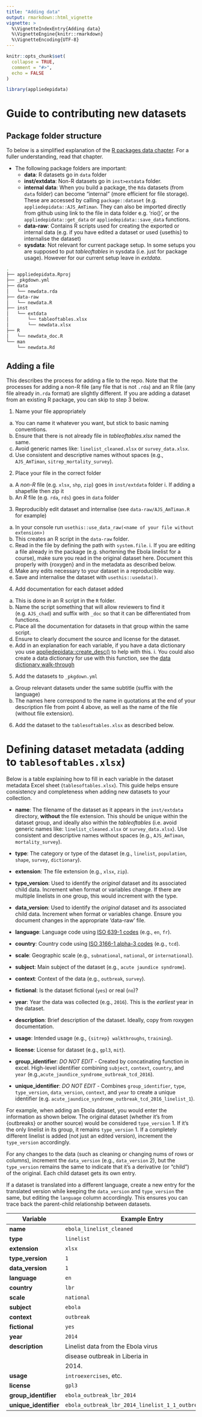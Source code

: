 ```yaml
---
title: "Adding data"
output: rmarkdown::html_vignette
vignette: >
  %\VignetteIndexEntry{Adding data}
  %\VignetteEngine{knitr::rmarkdown}
  %\VignetteEncoding{UTF-8}
---
```


```r
knitr::opts_chunk$set(
  collapse = TRUE,
  comment = "#>", 
  echo = FALSE
)
```

```r
library(appliedepidata)
```



# Guide to contributing new datasets

## Package folder structure 

To below is a simplified explanation of the 
[R packages data chapter](https://r-pkgs.org/data.html). For a fuller understanding,
read that chapter. 


- The following package folders are important:
  - **data**: R datasets go in `data` folder
  - **inst/extdata**: Non-R datasets go in `inst>extdata` folder.  
  - **internal data**: When you build a package, the `Rda` datasets
  (from `data` folder) can become "internal" (more efficient for file storage). 
  These are accessed by calling `package::dataset` (e.g. 
  `appliedepidata::AJS_AmTiman`. They can also be imported directly from github 
  using link to the file in data folder e.g. 'rio(<github-raw url>)', or the 
  `appliedepidata::get_data` or `appliedepidata::save_data` functions. 
  - **data-raw**: Contains R scripts used for creating the 
  exported or internal data (e.g. if you have edited a dataset or used {usethis} 
  to internalise the dataset)
  - **sysdata**: Not relevant for current package setup. In some setups you are 
  supposed to put *tableoftables* in sysdata (i.e. just for package usage). 
  However for our current setup leave in *extdata*. 


```bash
.
├── appliedepidata.Rproj
├── _pkgdown.yml
├── data
│   └── newdata.rda
├── data-raw
│   └── newdata.R
├── inst
│   └── extdata
│       └── tableoftables.xlsx
│       └── newdata.xlsx
├── R
│   └── newdata_doc.R
└── man
    └── newdata.Rd
```


## Adding a file 
This describes the process for adding a file to the repo. Note that the processes 
for adding a non-R file (any file that is not `.rda`) and an R file (any file 
already in`.rda` format) are slightly different. 
If you are adding a dataset from an existing R package, you can skip to step 3 
below. 

1. Name your file appropriately
  a. You can name it whatever you want, but stick to basic naming conventions.  
  b. Ensure that there is not already file in *tableoftables.xlsx* named the same. 
  c. Avoid generic names like: `linelist_cleaned.xlsx` or `survey_data.xlsx`. 
  d. Use consistent and descriptive names without spaces (e.g., `AJS_AmTiman`,
  `sitrep_mortality_survey`).
2. Place your file in the correct folder 
  a. A *non-R* file (e.g. `xlsx`, `shp`, `zip`) goes in `inst/extdata` folder
    i.  If adding a shapefile then zip it 
  b. An *R* file (e.g. `rda`, `rds`) goes in `data` folder
3. Reproducibly edit dataset and internalise (see `data-raw/AJS_AmTiman.R` for example)
  a. In your console run `usethis::use_data_raw(<name of your file without extension>)`
  b. This creates an R script in the `data-raw` folder. 
  c. Read in the file by defining the path with `system.file`. 
    i. If you are editing a file already in the package (e.g. shortening the 
    Ebola linelist for a course), make sure you read in the original dataset here. 
    Document this properly with {roxygen} and in the metadata as described
    below. 
  d. Make any edits necessary to your dataset in a reproducible way. 
  e. Save and internalise the dataset with `usethis::usedata()`. 
4. Add documentation for each dataset added 
  a. This is done in an R script in the `R` folder. 
  b. Name the script something that will allow reviewers to find it (e.g. `AJS_chad`) and suffix with `_doc` so that it can be differentiated from functions. 
  c. Place all the documentation for datasets in that group within the same script. 
  d. Ensure to clearly document the source and license for the dataset. 
  e. Add in an explanation for each variable, if you have a data dictionary you 
  use [appliedepidata::create_desc()](https://appliedepi.github.io/appliedepidata/reference/create_desc.html) to help with this. 
    i. You could also create a data dictionary for use with this function, see 
    the [data dictionary walk-through]((https://appliedepi.github.io/appliedepidata/articles/data-dictionaries.html).)
5. Add the datasets to `_pkgdown.yml` 
  a. Group relevant datasets under the same subtitle (suffix with the language)
  b. The names here correspond to the name in quotations at the end of your 
  description file from point 4 above, as well as the name of the file (without
  file extension). 
6. Add the dataset to the `tablesoftables.xlsx` as described below. 

  

# Defining dataset metadata (adding to `tablesoftables.xlsx`)

Below is a table explaining how to fill in each variable in the dataset 
metadata Excel sheet (`tablesoftables.xlsx`). This guide helps ensure 
consistency and completeness when adding new datasets to your collection.

- **name**:  The filename of the dataset as it appears in the `inst/extdata`
  directory,  **without** the file extension. This should be unique within 
  the dataset group, and ideally also within the *tableoftables* 
  (i.e. avoid generic names like: `linelist_cleaned.xlsx` or `survey_data.xlsx`). 
  Use consistent and descriptive names without spaces (e.g., `AJS_AmTiman`,
  `mortality_survey`).

- **type**: The category or type of the dataset (e.g., `linelist`, 
  `population`, `shape`, `survey`, `dictionary`).

- **extension**: The file extension (e.g., `xlsx`, `zip`).

- **type_version**: Used to identify the *original* dataset and its associated
  child data. Increment when format or variables change. If there are multiple
  linelists in one group, this would increment with the type.

- **data_version**: Used to identify the *original* dataset and its associated 
  child data. Increment when format or variables change. Ensure you document 
  changes in the appropriate 'data-raw' file.

- **language**: Language code using [ISO 639-1 codes](https://en.wikipedia.org/wiki/List_of_ISO_639-1_codes) (e.g., `en`, `fr`).

- **country**:  Country code using [ISO 3166-1 alpha-3 codes](https://en.wikipedia.org/wiki/ISO_3166-1_alpha-3) (e.g., `tcd`).

- **scale**: Geographic scale (e.g., `subnational`, `national`, or `international`).

- **subject**: Main subject of the dataset (e.g., `acute jaundice syndrome`).

- **context**: Context of the data (e.g., `outbreak`, `survey`).

- **fictional**:  Is the dataset fictional (`yes`) or real (`no`)?

- **year**: Year the data was collected (e.g., `2016`). This is the *earliest* 
  year in the dataset.

- **description**: Brief description of the dataset. Ideally, copy from 
  roxygen documentation.

- **usage**: Intended usage (e.g., `{sitrep} walkthroughs`, `training`).

- **license**: License for dataset (e.g., `gpl3`, `mit`).

- **group_identifier**: *DO NOT EDIT* - Created by concatinating function in excel.
  High-level identifier combining `subject`, `context`, `country`, and `year`
  (e.g.,`acute_jaundice_syndrome_outbreak_tcd_2016`).

- **unique_identifier**: *DO NOT EDIT* - Combines `group_identifier`, `type`,
  `type_version`, `data_version`, `context`, and `year` to create a unique 
  identifier (e.g. `acute_jaundice_syndrome_outbreak_tcd_2016_linelist_1`).


For example, when adding an Ebola dataset, you would enter the information as 
shown below. The original dataset (whether it's from {outbreaks} or another source)
would be considered `type_version` 1. If it’s the only linelist in its group, it 
remains `type_version` 1. If a completely different linelist is added (not just an
edited version), increment the `type_version` accordingly.

For any changes to the data (such as cleaning or changing nums of rows or columns),
increment the `data_version` (e.g., `data_version` 2), but the `type_version` 
remains the same to indicate that it’s a derivative (or "child") of the original.
Each child dataset gets its own entry.

If a dataset is translated into a different language, create a new entry for
the translated version while keeping the `data_version` and `type_version` the same, 
but editing the `language` column accordingly. 
This ensures you can trace back the parent-child relationship between datasets.


| **Variable**          | **Example Entry**                  |
|-----------------------|------------------------------------|
| **name**              | `ebola_linelist_cleaned`           |
| **type**              | `linelist`                         |
| **extension**         | `xlsx`                             |
| **type_version**      | `1`                                |
| **data_version**      | `1`                                |
| **language**          | `en`                               |
| **country**           | `lbr`                              |
| **scale**             | `national`                         |
| **subject**           | `ebola`                            |
| **context**           | `outbreak`                         |
| **fictional**         | `yes`                              |
| **year**              | `2014`                             |
| **description**       | Linelist data from the Ebola virus |
|                       | disease outbreak in Liberia in     |
|                       | 2014.                              |
| **usage**             | `introexercises`, etc.             |
| **license**           | `gpl3`                             |
| **group_identifier**  | `ebola_outbreak_lbr_2014`          |
| **unique_identifier** | `ebola_outbreak_lbr_2014_linelist_1_1_outbreak_2014`|

